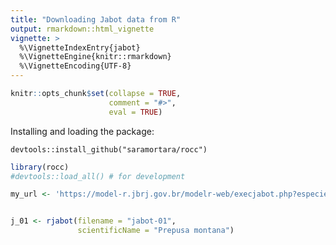 ```yaml
---
title: "Downloading Jabot data from R"
output: rmarkdown::html_vignette
vignette: >
  %\VignetteIndexEntry{jabot}
  %\VignetteEngine{knitr::rmarkdown}
  %\VignetteEncoding{UTF-8}
---
```


```r
knitr::opts_chunk$set(collapse = TRUE,
                      comment = "#>",
                      eval = TRUE)
```

Installing and loading the package:

`devtools::install_github("saramortara/rocc")`

```r
library(rocc)
#devtools::load_all() # for development
```

```r
my_url <- 'https://model-r.jbrj.gov.br/modelr-web/execjabot.php?especie=prepusa%20montana'


j_01 <- rjabot(filename = "jabot-01", 
               scientificName = "Prepusa montana") 
```


